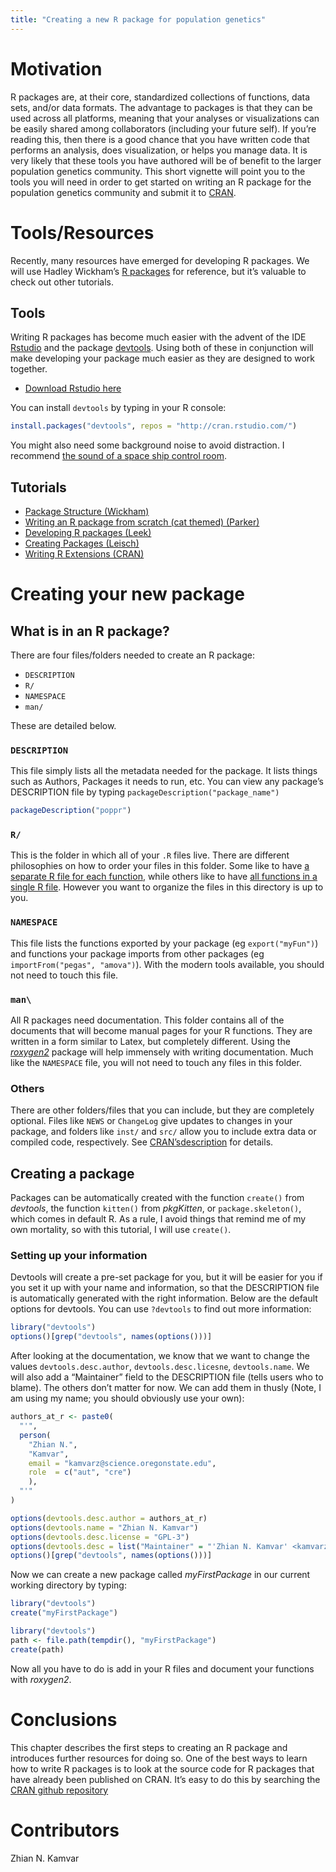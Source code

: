 ```yaml
---
title: "Creating a new R package for population genetics"
---
```


Motivation
=========

R packages are, at their core, standardized collections of functions, data sets,
and/or data formats. The advantage to packages is that they can be used across
all platforms, meaning that your analyses or visualizations can be easily shared
among collaborators (including your future self). If you're reading this, then
there is a good chance that you have written code that performs an analysis,
does visualization, or helps you manage data. It is very likely that these tools
you have authored will be of benefit to the larger population genetics
community. This short vignette will point you to the tools you will need in
order to get started on writing an R package for the population genetics
community and submit it to [CRAN](http://cran.r-project.org).

Tools/Resources
=========

Recently, many resources have emerged for developing R packages. We will use 
Hadley Wickham's [R packages](http://r-pkgs.had.co.nz/) for reference, but it's 
valuable to check out other tutorials.

## Tools

Writing R packages has become much easier with the advent of the IDE
[Rstudio](http://rstudio.org) and the package
[devtools](https://github.com/devtools). Using both of these in conjunction will
make developing your package much easier as they are designed to work together.

- [Download Rstudio here](http://rstudio.org/download)

You can install `devtools` by typing in your R console:

```r
install.packages("devtools", repos = "http://cran.rstudio.com/")
```

You might also need some background noise to avoid distraction. I recommend 
[the sound of a space ship control room](http://mynoise.net/NoiseMachines/spaceshipNoiseGenerator.php).

## Tutorials

- [Package Structure (Wickham)](http://r-pkgs.had.co.nz/package.html)
- [Writing an R package from scratch (cat themed) (Parker)](http://hilaryparker.com/2014/04/29/writing-an-r-package-from-scratch/)
- [Developing R packages (Leek)](https://github.com/jtleek/rpackages)
- [Creating Packages (Leisch)](http://cran.r-project.org/doc/contrib/Leisch-CreatingPackages.pdf)
- [Writing R Extensions (CRAN)](http://cran.r-project.org/doc/manuals/r-release/R-exts.html)

Creating your new package
====================

## What is in an R package?

There are four files/folders needed to create an R package:

- `DESCRIPTION`
- `R/`
- `NAMESPACE`
- `man/`

These are detailed below.

### `DESCRIPTION` 

This file simply lists all the metadata needed for the package. It lists things
such as Authors, Packages it needs to run, etc. You can view any package's
DESCRIPTION file by typing `packageDescription("package_name")`

```r
packageDescription("poppr")
``` 
 
### `R/`

This is the folder in which all of your `.R` files live. There are different
philosophies on how to order your files in this folder. Some like to have 
[a separate R file for each function](https://github.com/dwinter/mmod/tree/master/R), while others like to
have [all functions in a single R file](https://github.com/liamrevell/Rphylip/tree/master/Rphylip/R). 
However you want to organize the files in this directory is up to you.

### `NAMESPACE`

This file lists the functions exported by your package (eg `export("myFun")`)
and functions your package imports from other packages (eg `importFrom("pegas",
"amova")`). With the modern tools available, you should not need to touch this
file.

### `man\`

All R packages need documentation. This folder contains all of the documents
that will become manual pages for your R functions. They are written in a form
similar to Latex, but completely different. Using the 
[*roxygen2*](http://cran.r-project.org/web/packages/roxygen2/vignettes/roxygen2.html) 
package will help immensely with writing documentation. Much like the
`NAMESPACE` file, you will not need to touch any files in this folder.

### Others

There are other folders/files that you can include, but they are completely
optional. Files like `NEWS` or `ChangeLog` give updates to changes in your
package, and folders like `inst/` and `src/` allow you to include extra data or
compiled code, respectively. See [CRAN'sdescription](http://cran.r-project.org/doc/manuals/r-release/R-exts.html#Package-structure) for details.


## Creating a package

Packages can be automatically created with the function `create()` from
*devtools*, the function `kitten()` from *pkgKitten*, or `package.skeleton()`,
which comes in default R. As a rule, I avoid things that remind me of my own
mortality, so with this tutorial, I will use `create()`.


### Setting up your information

Devtools will create a pre-set package for you, but it will be easier for you
if you set it up with your name and information, so that the DESCRIPTION file
is automatically generated with the right information. Below are the default
options for devtools. You can use `?devtools` to find out more information:

```r
library("devtools")
options()[grep("devtools", names(options()))]
```

After looking at the documentation, we know that we want to change the values
`devtools.desc.author`, `devtools.desc.licesne`, `devtools.name`. We will also
add a "Maintainer" field to the DESCRIPTION file (tells users who to blame). The
others don't matter for now. We can add them in thusly (Note, I am using my
name; you should obviously use your own):

```r
authors_at_r <- paste0(
  "'",
  person(
    "Zhian N.", 
    "Kamvar", 
    email = "kamvarz@science.oregonstate.edu", 
    role  = c("aut", "cre")
    ),
  "'"
)

options(devtools.desc.author = authors_at_r)
options(devtools.name = "Zhian N. Kamvar")
options(devtools.desc.license = "GPL-3")
options(devtools.desc = list("Maintainer" = "'Zhian N. Kamvar' <kamvarz@science.oregonstate.edu>"))
options()[grep("devtools", names(options()))]
```

Now we can create a new package called *myFirstPackage* in our current working
directory by typing:

```r
library("devtools")
create("myFirstPackage")
```

```r
library("devtools")
path <- file.path(tempdir(), "myFirstPackage")
create(path)
```

Now all you have to do is add in your R files and document your functions
with *roxygen2*. 

Conclusions
===========

This chapter describes the first steps to creating an R package and introduces
further resources for doing so. One of the best ways to learn how to write R
packages is to look at the source code for R packages that have already been
published on CRAN. It's easy to do this by searching the [CRAN github
repository](http://cran.github.io)

Contributors
=========

Zhian N. Kamvar
